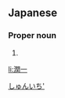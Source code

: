 ==Japanese==
{{ja-kanjitab|じゅん|いち|yomi=o}}

===Proper noun===
{{ja-pos|proper|じゅんいち}}

# {{given name|male|lang=ja}}

[[Category:Japanese male given names|しゅんいち']]

[[li:潤一]]
